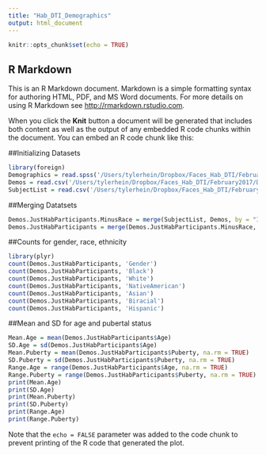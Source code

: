 ```yaml
---
title: "Hab_DTI_Demographics"
output: html_document
---
```


```r
knitr::opts_chunk$set(echo = TRUE)
```

## R Markdown

This is an R Markdown document. Markdown is a simple formatting syntax for authoring HTML, PDF, and MS Word documents. For more details on using R Markdown see <http://rmarkdown.rstudio.com>.

When you click the **Knit** button a document will be generated that includes both content as well as the output of any embedded R code chunks within the document. You can embed an R code chunk like this:

##Initializing Datasets
```r
library(foreign)
Demographics = read.spss('/Users/tylerhein/Dropbox/Faces_Hab_DTI/February2017/Demo_Depression_NeighborhoodData_EW.sav', to.data.frame = TRUE)
Demos = read.csv('/Users/tylerhein/Dropbox/Faces_Hab_DTI/February2017/Demos.csv')
SubjectList = read.csv('/Users/tylerhein/Dropbox/Faces_Hab_DTI/February2017/demo_participant_list.csv')
```
##Merging Datatsets
```r
Demos.JustHabParticipants.MinusRace = merge(SubjectList, Demos, by = "ID")
Demos.JustHabParticipants = merge(Demos.JustHabParticipants.MinusRace, Demographics, by = "ID")
```
##Counts for gender, race, ethnicity
```r
library(plyr)
count(Demos.JustHabParticipants, 'Gender')
count(Demos.JustHabParticipants, 'Black')
count(Demos.JustHabParticipants, 'White')
count(Demos.JustHabParticipants, 'NativeAmerican')
count(Demos.JustHabParticipants, 'Asian')
count(Demos.JustHabParticipants, 'Biracial')
count(Demos.JustHabParticipants, 'Hispanic')
```
##Mean and SD for age and pubertal status
```r
Mean.Age = mean(Demos.JustHabParticipants$Age)
SD.Age = sd(Demos.JustHabParticipants$Age)
Mean.Puberty = mean(Demos.JustHabParticipants$Puberty, na.rm = TRUE)
SD.Puberty = sd(Demos.JustHabParticipants$Puberty, na.rm = TRUE)
Range.Age = range(Demos.JustHabParticipants$Age, na.rm = TRUE)
Range.Puberty = range(Demos.JustHabParticipants$Puberty, na.rm = TRUE)
print(Mean.Age)
print(SD.Age)
print(Mean.Puberty)
print(SD.Puberty)
print(Range.Age)
print(Range.Puberty)
```

Note that the `echo = FALSE` parameter was added to the code chunk to prevent printing of the R code that generated the plot.
